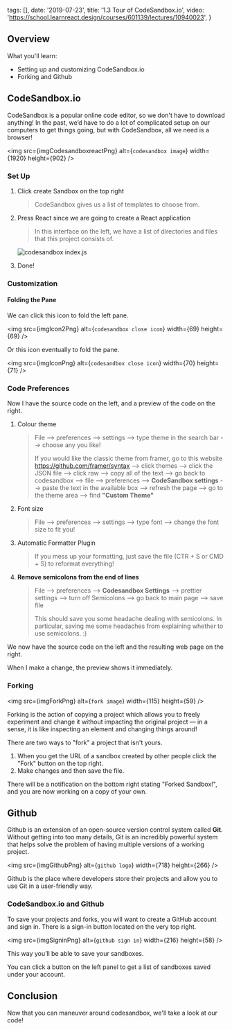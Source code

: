 
  tags: [],
  date: '2019-07-23',
  title: '1.3 Tour of CodeSandbox.io',
  video: 'https://school.learnreact.design/courses/601139/lectures/10940023',
}


## Overview

What you'll learn:

- Setting up and customizing CodeSandbox.io
- Forking and Github

<CourseVideoLink to={props.pageContext.frontmatter.video} />

## CodeSandbox.io

CodeSandbox is a popular online code editor, so we don't have to download anything! In the past, we’d have to do a lot of complicated setup on our computers to get things going, but with CodeSandbox, all we need is a browser!

<img
  src={imgCodesandboxreactPng}
  alt={`codesandbox image`}
  width={1920}
  height={902}
/>

### Set Up

1.  Click create Sandbox on the top right

    > CodeSandbox gives us a list of templates to choose from.

2.  Press React since we are going to create a React application

    > In this interface on the left, we have a list of directories and files that this project consists of.

    ![codesandbox index.js](./indexjsinterface.png)

3.  Done!

### Customization

#### Folding the Pane

We can click this icon to fold the left pane.

<img src={imgIcon2Png} alt={`codesandbox close icon`} width={69} height={69} />

Or this icon eventually to fold the pane.

<img src={imgIconPng} alt={`codesandbox close icon`} width={70} height={71} />

### Code Preferences

Now I have the source code on the left, and a preview of the code on the right.

1. Colour theme

   > File --> preferences --> settings --> type theme in the search bar --> choose any you like!
   >
   > If you would like the classic theme from framer, go to this website https://github.com/framer/syntax --> click themes --> click the JSON file --> click raw --> copy all of the text --> go back to codesandbox --> file --> preferences --> **CodeSandbox settings** --> paste the text in the available box --> refresh the page --> go to the theme area --> find **"Custom Theme"**

2. Font size

   > File --> preferences --> settings --> type font --> change the font size to fit you!

3. Automatic Formatter Plugin

   > If you mess up your formatting, just save the file (CTR + S or CMD + S) to reformat everything!

4. **Remove semicolons from the end of lines**
   > File --> preferences --> **Codesandbox Settings** --> prettier settings --> turn off Semicolons --> go back to main page --> save file
   >
   > This should save you some headache dealing with semicolons. In particular, saving me some headaches from explaining whether to use semicolons. :)

We now have the source code on the left and the resulting web page on the right.

When I make a change, the preview shows it immediately.

### Forking

<img src={imgForkPng} alt={`fork image`} width={115} height={59} />

Forking is the action of copying a project which allows you to freely experiment and change it without impacting the original project — in a sense, it is like inspecting an element and changing things around!

There are two ways to "fork" a project that isn't yours.

1. When you get the URL of a sandbox created by other people click the "Fork" button on the top right.
2. Make changes and then save the file.

There will be a notification on the bottom right stating "Forked Sandbox!", and you are now working on a copy of your own.

## Github

Github is an extension of an open-source version control system called **Git**. Without getting into too many details, Git is an incredibly powerful system that helps solve the problem of having multiple versions of a working project.

<img src={imgGithubPng} alt={`github logo`} width={718} height={266} />

Github is the place where developers store their projects and allow you to use Git in a user-friendly way.

### CodeSandbox.io and Github

To save your projects and forks, you will want to create a GitHub account and sign in. There is a sign-in button located on the very top right.

<img src={imgSigninPng} alt={`github sign in`} width={216} height={58} />

This way you’ll be able to save your sandboxes.

You can click a button on the left panel to get a list of sandboxes saved under your account.

## Conclusion

Now that you can maneuver around codesandbox, we'll take a look at our code!
